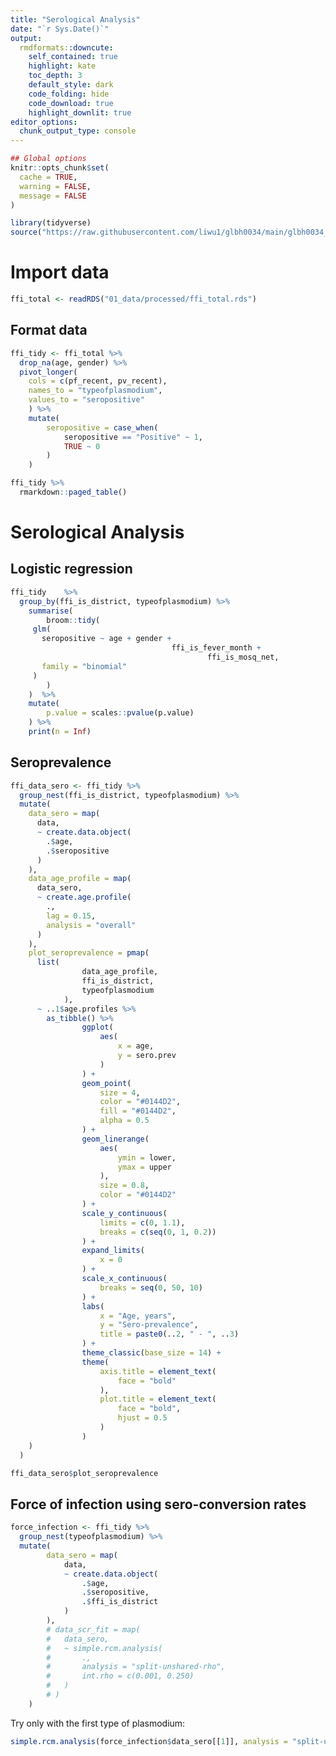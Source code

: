 ```yaml
---
title: "Serological Analysis"
date: "`r Sys.Date()`"
output:
  rmdformats::downcute:
    self_contained: true
    highlight: kate
    toc_depth: 3
    default_style: dark
    code_folding: hide
    code_download: true
    highlight_downlit: true
editor_options:
  chunk_output_type: console
---
```


```r
## Global options
knitr::opts_chunk$set(
  cache = TRUE,
  warning = FALSE,
  message = FALSE
)

library(tidyverse)
source("https://raw.githubusercontent.com/liwu1/glbh0034/main/glbh0034_functions_v3.R")
```

# Import data

```r
ffi_total <- readRDS("01_data/processed/ffi_total.rds")
```

## Format data

```r
ffi_tidy <- ffi_total %>%
  drop_na(age, gender) %>%
  pivot_longer(
    cols = c(pf_recent, pv_recent),
    names_to = "typeofplasmodium",
    values_to = "seropositive"
	) %>%
	mutate(
		seropositive = case_when(
			seropositive == "Positive" ~ 1,
			TRUE ~ 0
		)
	)
```

```r
ffi_tidy %>%
  rmarkdown::paged_table()
```

# Serological Analysis

## Logistic regression

```r
ffi_tidy	%>%
  group_by(ffi_is_district, typeofplasmodium) %>%
	summarise(
		broom::tidy(
     glm(
       seropositive ~ age + gender + 
			 				        ffi_is_fever_month + 
											ffi_is_mosq_net,
       family = "binomial"
     )
		)
	)  %>%
	mutate(
		p.value = scales::pvalue(p.value)
	) %>%
	print(n = Inf)
```

## Seroprevalence

```r
ffi_data_sero <- ffi_tidy %>%
  group_nest(ffi_is_district, typeofplasmodium) %>%
  mutate(
    data_sero = map(
      data,
      ~ create.data.object(
        .$age,
        .$seropositive
      )
    ),
    data_age_profile = map(
      data_sero,
      ~ create.age.profile(
        .,
        lag = 0.15,
        analysis = "overall"
      )
    ),
    plot_seroprevalence = pmap(
      list(
				data_age_profile,
				ffi_is_district,
				typeofplasmodium
			),
      ~ ..1$age.profiles %>%
        as_tibble() %>%
				ggplot(
					aes(
						x = age,
						y = sero.prev
					)
				) +
				geom_point(
					size = 4,
					color = "#0144D2",
					fill = "#0144D2",
					alpha = 0.5
				) +
				geom_linerange(
					aes(
						ymin = lower,
						ymax = upper
					),
					size = 0.8,
					color = "#0144D2"
				) +
				scale_y_continuous(
					limits = c(0, 1.1),
					breaks = c(seq(0, 1, 0.2))
				) +
				expand_limits(
					x = 0
				) +
				scale_x_continuous(
					breaks = seq(0, 50, 10)
				) +
				labs(
					x = "Age, years",
					y = "Sero-prevalence",
					title = paste0(..2, " - ", ..3)
				) +
				theme_classic(base_size = 14) +
				theme(
					axis.title = element_text(
						face = "bold"
					),
					plot.title = element_text(
						face = "bold",
						hjust = 0.5
					)
				)
    )
  )

ffi_data_sero$plot_seroprevalence
```


## Force of infection using sero-conversion rates

```r
force_infection <- ffi_tidy %>%
  group_nest(typeofplasmodium) %>%
  mutate(
		data_sero = map(
			data,
			~ create.data.object(
				.$age,
				.$seropositive,
				.$ffi_is_district
			)
		),
		# data_scr_fit = map(
		# 	data_sero,
		# 	~ simple.rcm.analysis(
		# 		.,
		# 		analysis = "split-unshared-rho", 
		# 		int.rho = c(0.001, 0.250)
		# 	)
		# )
	)
```

Try only with the first type of plasmodium:
```r
simple.rcm.analysis(force_infection$data_sero[[1]], analysis = "split-unshared-rho", int.rho = c(0.001, 0.05))
```


